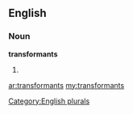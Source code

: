 ==English==

===Noun===
'''transformants'''

# {{plural of|[[transformant]]}}

[[Category:English plurals]]

[[ar:transformants]]
[[my:transformants]]